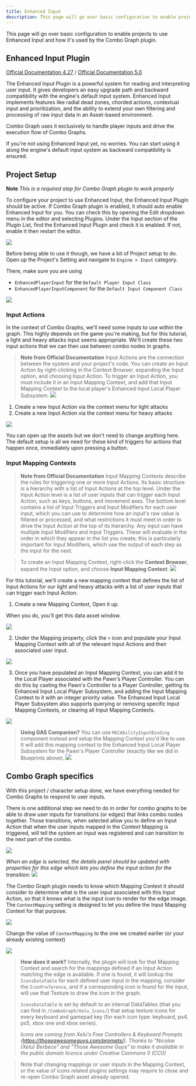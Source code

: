 ```yaml
---
title: Enhanced Input
description: This page will go over basic configuration to enable projects to use Enhanced Input and how it's used by the plugin
---
```


This page will go over basic configuration to enable projects to use Enhanced Input and how it's used by the Combo Graph plugin.

## Enhanced Input Plugin

[Official Documentation 4.27](https://docs.unrealengine.com/4.27/en-US/InteractiveExperiences/Input/EnhancedInput/) / [Official Documentation 5.0](https://docs.unrealengine.com/5.0/en-US/GameplayFeatures/EnhancedInput/)

The Enhanced Input Plugin is a powerful system for reading and interpreting user input. It gives developers an easy upgrade path and backward compatibility with the engine's default input system. Enhanced Input implements features like radial dead zones, chorded actions, contextual input and prioritization, and the ability to extend your own filtering and processing of raw input data in an Asset-based environment.

Combo Graph uses it exclusively to handle player inputs and drive the execution flow of Combo Graphs.

If you're not using Enhanced Input yet, no worries. You can start using it along the engine's default input system as backward compatibility is ensured.

## Project Setup

**Note** *This is a required step for Combo Graph plugin to work properly*

To configure your project to use Enhanced Input, the Enhanced Input Plugin should be active. If Combo Graph plugin is enabled, it should auto enable Enhanced Input for you. You can check this by opening the Edit dropdown menu in the editor and selecting Plugins. Under the Input section of the Plugin List, find the Enhanced Input Plugin and check it is enabled. If not, enable it then restart the editor.

![](enhanced_input_plugin_window.png)

Before being able to use it though, we have a bit of Project setup to do. Open up the Project's Setting and navigate to `Engine > Input` category.

There, make sure you are using

- `EnhancedPlayerInput` for the `Default Player Input Class`
- `EnhancedPlayerInputComponent` for the `Default Input Component Class`

![](enhanced_input_project_settings.png)

### Input Actions

In the context of Combo Graphs, we'll need some inputs to use within the graph. This highly depends on the game you're making, but for this tutorial, a light and heavy attacks input seems appropriate. We'll create these two input actions that we can then use between combo nodes in graphs.

<div class="notes">

> **Note from Official Documentation** Input Actions are the connection between the system and your project's code. You can create an Input Action by right-clicking in the Context Browser, expanding the Input option, and choosing Input Action. To trigger an Input Action, you must include it in an Input Mapping Context, and add that Input Mapping Context to the local player's Enhanced Input Local Player Subsystem.
> ![](input_actions_context_menu.png)

</div>

1. Create a new Input Action via the context menu for light attacks
2. Create a new Input Action via the context menu for heavy attacks

![](input_actions.png)

You can open up the assets but we don't need to change anything here. The default setup is all we need for these kind of triggers for actions that happen once, immediately upon pressing a button.

### Input Mapping Contexts

<div class="notes">

> **Note from Official Documentation** Input Mapping Contexts describe the rules for triggering one or more Input Actions. Its basic structure is a hierarchy with a list of Input Actions at the top level. Under the Input Action level is a list of user inputs that can trigger each Input Action, such as keys, buttons, and movement axes. The bottom level contains a list of Input Triggers and Input Modifiers for each user input, which you can use to determine how an input's raw value is filtered or processed, and what restrictions it must meet in order to drive the Input Action at the top of its hierarchy. Any input can have multiple Input Modifiers and Input Triggers. These will evaluate in the order in which they appear in the list you create; this is particularly important for Input Modifiers, which use the output of each step as the input for the next.

> To create an Input Mapping Context, right-click the **Context Browser**, expand the Input option, and choose **Input Mapping Context**.
> ![](mapping_context_context_menu.png)

</div>

For this tutorial, we'll create a new mapping context that defines the list of Input Actions for our light and heavy attacks with a list of user inputs that can trigger each Input Action.

1. Create a new Mapping Context, Open it up.

When you do, you'll get this data asset window.

![](new_mc.png)

2. Under the Mapping property, click the `+` icon and populate your Input Mapping Context with all of the relevant Input Actions and their associated user input.

![](new_mc_02.png)

3. Once you have populated an Input Mapping Context, you can add it to the Local Player associated with the Pawn's Player Controller. You can do this by casting the Pawn's Controller to a Player Controller, getting its Enhanced Input Local Player Subsystem, and adding the Input Mapping Context to it with an integer priority value. The Enhanced Input Local Player Subsystem also supports querying or removing specific Input Mapping Contexts, or clearing all Input Mapping Contexts.

![](add_mapping_context.png)

> **Using GAS Companion?** You can use `MGCAbilityInputBinding` component instead and setup the Mapping Context you'd like to use. It will add this mapping context to the Enhanced Input Local Player Subsystem for the Pawn's Player Controller (exactly like we did in Blueprints above).
> ![](gas_companion_mc.png)

## Combo Graph specifics

With this project / character setup done, we have everything needed for Combo Graphs to respond to user inputs.

There is one additional step we need to do in order for combo graphs to be able to draw user inputs for transitions (or edges) that links combo nodes together. Those transitions, when selected allow you to define an Input Action that when the user inputs mapped in the Context Mapping is triggered, will tell the system an input was registered and can transition to the next part of the combo.

![](edge_selected.png)

*When an edge is selected, the details panel should be updated with properties for this edge which lets you define the input action for the transition:*
![](edge_properties.png)

The Combo Graph plugin needs to know which Mapping Context it should consider to determine what is the user input associated with this Input Action, so that it knows what is the input icon to render for the edge image. The `ContextMapping` setting is designed to let you define the Input Mapping Context for that purpose.

![](plugin_settings.png)

Change the value of `ContextMapping` to the one we created earlier (or your already existing context)

![](plugin_settings_02.png)

<div class="notes">

> **How does it work?** Internally, the plugin will look for that Mapping Context and search for the mappings defined if an Input Action matching the edge is available. If one is found, it will lookup the `IconsDataTable` for each defined user input in the mapping, consider the `IconPreference`, and if a corresponding icon is found for the input, will use that Texture to draw the icon in the graph.
>
> `IconsDataTable` is set by default to an internal DataTables (that you can find in `/ComboGraph/Xelu_Icons/`) that setup texture icons for every keyboard and gamepad key (for each icon type: keyboard, ps4, ps5, xbox one and xbox series).
>
> *Icons are coming from Xelu's Free Controllers & Keyboard Prompts (https://thoseawesomeguys.com/prompts/). Thanks to "Nicolae (Xelu) Berbece" and "Those Awesome Guys" to make it available in the public domain licence under Creative Commons 0 (CC0)*

</div>

> Note that changing mappings or user inputs in the Mapping Context, or the value of icons related plugins settings may require to close and re-open Combo Graph asset already opened.
